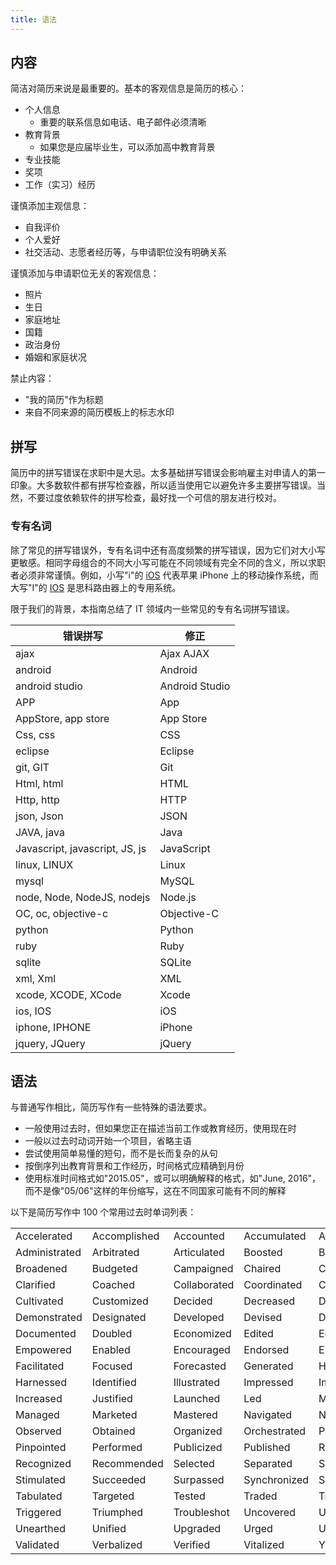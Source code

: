 ```yaml
---
title: 语法
---
```


## 内容

简洁对简历来说是最重要的。基本的客观信息是简历的核心：

- 个人信息
  - 重要的联系信息如电话、电子邮件必须清晰
- 教育背景
  - 如果您是应届毕业生，可以添加高中教育背景
- 专业技能
- 奖项
- 工作（实习）经历

谨慎添加主观信息：

- 自我评价
- 个人爱好
- 社交活动、志愿者经历等，与申请职位没有明确关系

谨慎添加与申请职位无关的客观信息：

- 照片
- 生日
- 家庭地址
- 国籍
- 政治身份
- 婚姻和家庭状况

禁止内容：

- "我的简历"作为标题
- 来自不同来源的简历模板上的标志水印

## 拼写

简历中的拼写错误在求职中是大忌。太多基础拼写错误会影响雇主对申请人的第一印象。大多数软件都有拼写检查器，所以适当使用它以避免许多主要拼写错误。当然，不要过度依赖软件的拼写检查，最好找一个可信的朋友进行校对。

### 专有名词

除了常见的拼写错误外，专有名词中还有高度频繁的拼写错误，因为它们对大小写更敏感。相同字母组合的不同大小写可能在不同领域有完全不同的含义，所以求职者必须非常谨慎。例如，小写"i"的 [iOS](http://www.apple.com/ios/) 代表苹果 iPhone 上的移动操作系统，而大写"I"的 [IOS](https://en.wikipedia.org/wiki/Cisco_IOS) 是思科路由器上的专用系统。

限于我们的背景，本指南总结了 IT 领域内一些常见的专有名词拼写错误。

| 错误拼写                          | 修正            |
| ------------------------------ | -------------- |
| ajax                           | Ajax AJAX      |
| android                        | Android        |
| android studio                 | Android Studio |
| APP                            | App            |
| AppStore, app store            | App Store      |
| Css, css                       | CSS            |
| eclipse                        | Eclipse        |
| git, GIT                       | Git            |
| Html, html                     | HTML           |
| Http, http                     | HTTP           |
| json, Json                     | JSON           |
| JAVA, java                     | Java           |
| Javascript, javascript, JS, js | JavaScript     |
| linux, LINUX                   | Linux          |
| mysql                          | MySQL          |
| node, Node, NodeJS, nodejs     | Node.js        |
| OC, oc, objective-c            | Objective-C    |
| python                         | Python         |
| ruby                           | Ruby           |
| sqlite                         | SQLite         |
| xml, Xml                       | XML            |
| xcode, XCODE, XCode            | Xcode          |
| ios, IOS                       | iOS            |
| iphone, IPHONE                 | iPhone         |
| jquery, JQuery                 | jQuery         |

## 语法

与普通写作相比，简历写作有一些特殊的语法要求。

- 一般使用过去时，但如果您正在描述当前工作或教育经历，使用现在时
- 一般以过去时动词开始一个项目，省略主语
- 尝试使用简单易懂的短句，而不是长而复杂的从句
- 按倒序列出教育背景和工作经历，时间格式应精确到月份
- 使用标准时间格式如"2015.05"，或可以明确解释的格式，如"June, 2016"，而不是像"05/06"这样的年份缩写，这在不同国家可能有不同的解释

以下是简历写作中 100 个常用过去时单词列表：

|               |              |              |              |              |
| ------------- | ------------ | ------------ | ------------ | ------------ |
| Accelerated   | Accomplished | Accounted    | Accumulated  | Achieved     |
| Administrated | Arbitrated   | Articulated  | Boosted      | Briefed      |
| Broadened     | Budgeted     | Campaigned   | Chaired      | Championed   |
| Clarified     | Coached      | Collaborated | Coordinated  | Corroborated |
| Cultivated    | Customized   | Decided      | Decreased    | Delegated    |
| Demonstrated  | Designated   | Developed    | Devised      | Diagnosed    |
| Documented    | Doubled      | Economized   | Edited       | Educated     |
| Empowered     | Enabled      | Encouraged   | Endorsed     | Enhanced     |
| Facilitated   | Focused      | Forecasted   | Generated    | Harmonized   |
| Harnessed     | Identified   | Illustrated  | Impressed    | Improved     |
| Increased     | Justified    | Launched     | Led          | Magnified    |
| Managed       | Marketed     | Mastered     | Navigated    | Negotiated   |
| Observed      | Obtained     | Organized    | Orchestrated | Participated |
| Pinpointed    | Performed    | Publicized   | Published    | Realigned    |
| Recognized    | Recommended  | Selected     | Separated    | Spearheaded  |
| Stimulated    | Succeeded    | Surpassed    | Synchronized | Synergized   |
| Tabulated     | Targeted     | Tested       | Traded       | Translated   |
| Triggered     | Triumphed    | Troubleshot  | Uncovered    | Underwrote   |
| Unearthed     | Unified      | Upgraded     | Urged        | Utilized     |
| Validated     | Verbalized   | Verified     | Vitalized    | Yielded      |
